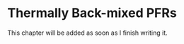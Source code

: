 # Thermally Back-mixed PFRs {#sec-6_thermal_backmix_pfr}

This chapter will be added as soon as I finish writing it.
